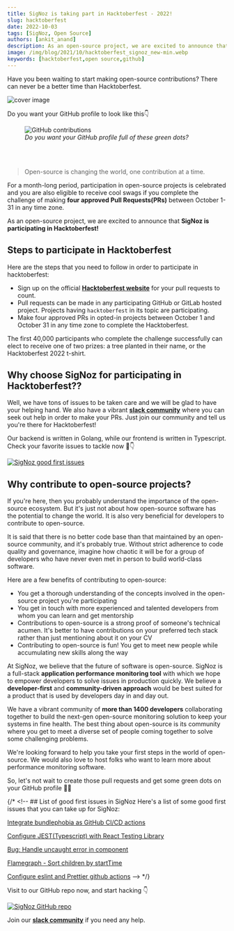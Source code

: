 ```yaml
---
title: SigNoz is taking part in Hacktoberfest - 2022!
slug: hacktoberfest
date: 2022-10-03
tags: [SigNoz, Open Source]
authors: [ankit_anand]
description: As an open-source project, we are excited to announce that SigNoz is participating in Hacktoberfest 2022!..
image: /img/blog/2021/10/hacktoberfest_signoz_new-min.webp
keywords: [hacktoberfest,open source,github]
---
```


<head>
  <link rel="canonical" href="https://signoz.io/blog/hacktoberfest/"/>
</head>

Have you been waiting to start making open-source contributions? There can never be a better time than Hacktoberfest.



![cover image](/img/blog/2021/10/hacktoberfest_signoz_new-min.webp)


Do you want your GitHub profile to look like this👇

<figure data-zoomable>
    <img src="/img/blog/2021/10/github_contributions-min.webp" alt="GitHub contributions"/>
    <figcaption><i>Do you want your GitHub profile full of these green dots?</i></figcaption>
</figure>

<br></br>

>Open-source is changing the world, one contribution at a time.

For a month-long period, participation in open-source projects is celebrated and you are also eligible to receive cool swags if you complete the challenge of making **four approved Pull Requests(PRs)** between October 1-31 in any time zone.

As an open-source project, we are excited to announce that **SigNoz is participating in Hacktoberfest!**

## Steps to participate in Hacktoberfest
Here are the steps that you need to follow in order to participate in hacktoberfest:

- Sign up on the official **[Hacktoberfest website](https://hacktoberfest.com/)** for your pull requests to count.
- Pull requests can be made in any participating GitHub or GitLab hosted project. Projects having `hacktoberfest` in its topic are participating.
- Make four approved PRs in opted-in projects between October 1 and October 31 in any time zone to complete the Hacktoberfest.

The first 40,000 participants who complete the challenge successfully can elect to receive one of two prizes: a tree planted in their name, or the Hacktoberfest 2022 t-shirt.

## Why choose SigNoz for participating in Hacktoberfest??
Well, we have tons of issues to be taken care and we will be glad to have your helping hand. We also have a vibrant **[slack community](https://signoz.io/slack)** where you can seek out help in order to make your PRs. Just join our community and tell us you're there for Hacktoberfest!

Our backend is written in Golang, while our frontend is written in Typescript. Check your favorite issues to tackle now 🤺👇

[![SigNoz good first issues](/img/blog/2021/10/hacktoberfest_signoz_first_issues.webp)](https://github.com/SigNoz/signoz/issues?q=is%3Aissue+is%3Aopen+label%3A%22good+first+issue%22)

## Why contribute to open-source projects?
If you're here, then you probably understand the importance of the open-source ecosystem. But it's just not about how open-source software has the potential to change the world. It is also very beneficial for developers to contribute to open-source.

 It is said that there is no better code base than that maintained by an open-source community, and it's probably true. Without strict adherence to code quality and governance, imagine how chaotic it will be for a group of developers who have never even met in person to build world-class software.

Here are a few benefits of contributing to open-source:

- You get a thorough understanding of the concepts involved in the open-source project you're participating
- You get in touch with more experienced and talented developers from whom you can learn and get mentorship
- Contributions to open-source is a strong proof of someone's technical acumen. It's better to have contributions on your preferred tech stack rather than just mentioning about it on your CV
- Contributing to open-source is fun! You get to meet new people while accumulating new skills along the way

At SigNoz, we believe that the future of software is open-source. SigNoz is a full-stack **application performance monitoring tool** with which we hope to empower developers to solve issues in production quickly. We believe a **developer-first** and **community-driven approach** would be best suited for a product that is used by developers day in and day out.

We have a vibrant community of **more than 1400 developers** collaborating together to build the next-gen open-source monitoring solution to keep your systems in fine health. The best thing about open-source is its community where you get to meet a diverse set of people coming together to solve some challenging problems.

We're looking forward to help you take your first steps in the world of open-source. We would also love to host folks who want to learn more about performance monitoring software.

So, let's not wait to create those pull requests and get some green dots on your GitHub profile 🥳🎉

{/* <!-- ## List of good first issues in SigNoz
Here's a list of some good first issues that you can take up for SigNoz:

[Integrate bundlephobia as GitHub CI/CD actions](https://github.com/SigNoz/signoz/issues/319)

[Configure JEST(Typescript) with React Testing Library](https://github.com/SigNoz/signoz/issues/312)

[Bug: Handle uncaught error in component](https://github.com/SigNoz/signoz/issues/227)

[Flamegraph - Sort children by startTime](https://github.com/SigNoz/signoz/issues/178)

[Configure eslint and Prettier github actions](https://github.com/SigNoz/signoz/issues/280) --> */}

Visit to our GitHub repo now, and start hacking 👇

[![SigNoz GitHub repo](/img/blog/common/signoz_github.webp)](https://github.com/SigNoz/signoz)

Join our **[slack community](https://signoz.io/slack)** if you need any help.
